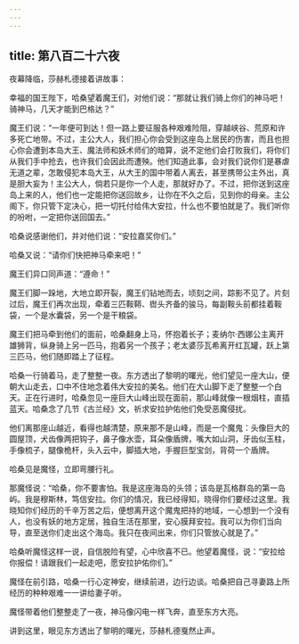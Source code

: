 ```yaml
---
---
---
```

title: 第八百二十六夜
---






夜幕降临，莎赫札德接着讲故事：





幸福的国王陛下，哈桑望着魔王们，对他们说：“那就让我们骑上你们的神马吧！骑神马，几天才能到巴格达？”

魔王们说：“一年便可到达！但一路上要征服各种艰难险阻，穿越峡谷、荒原和许多死亡地带。不过，主公大人，我们担心你会受到这座岛上居民的伤害，而且也担心你会遭到本岛大王、魔法师和妖术师们的暗算，说不定他们会打败我们，将你们从我们手中抢去，也许我们会因此而遭殃。他们知道此事，会对我们说你们是暴虐无道之辈，怎敢侵犯本岛大王，从大王的国中带着人离去，甚至携带公主外出，真是胆大妄为！主公大人，倘若只是你一个人走，那就好办了。不过，把你送到这座岛上来的人，他们也一定能把你送回故乡，让你在不久之后，见到你的母亲。主公阁下，你只管下定决心，把一切托付给伟大安拉，什么也不要怕就是了。我们听你的吩咐，一定把你送回国去。”

哈桑说感谢他们，并对他们说：“安拉嘉奖你们。”

哈桑又说：“请你们快把神马牵来吧！”

魔王们异口同声道：“遵命！”

魔王们脚一跺地，大地立即开裂，魔王们钻地而去，顷刻之间，踪影不见了。片刻过后，魔王们再次出现，牵着三匹鞍鞯、辔头齐备的骏马，每副鞍头前都挂着鞍袋，一个是水囊袋，另一个是干粮袋。

魔王们把马牵到他们的面前，哈桑翻身上马，怀抱着长子；麦纳尔·西娜公主离开雄狮背，纵身骑上另一匹马，抱着另一个孩子；老太婆莎瓦希离开红瓦罐，跃上第三匹马，他们随即踏上了征程。

哈桑一行骑着马，走了整整一夜。东方透出了黎明的曙光，他们望见一座大山，便朝大山走去，口中不住地念着伟大安拉的美名。他们在大山脚下走了整整一个白天。正在行进时，哈桑忽见一座巨大山峰出现在面前，那山峰就像一根烟柱，直插蓝天。哈桑念了几节《古兰经》文，祈求安拉护佑他们免受恶魔侵扰。

他们离那座山越近，看得也越清楚，原来那不是山峰，而是一个魔鬼：头像巨大的圆屋顶，犬齿像两把钩子，鼻子像水壶，耳朵像盾牌，嘴大如山洞，牙齿似玉柱，手像梳子，腿像桅杆，头入云中，脚插大地，手握巨型宝剑，背荷一个盾牌。

哈桑见是魔怪，立即弯腰行礼。

那魔怪说：“哈桑，你不要害怕。我是这座海岛的头领；该岛是瓦格群岛的第一岛屿。我是穆斯林，笃信安拉。你们的情况，我已经得知，晓得你们要经过这里。我晓知你们经历的千辛万苦之后，便想离开这个魔鬼把持的地域，一心想到一个没有人，也没有妖的地方定居，独自生活在那里，安心膜拜安拉。我可以为你们当向导，直至送你们走出这个海岛。我只在夜间出来，你们只管放心就是了。”

哈桑听魔怪这样一说，自信脱险有望，心中欣喜不已。他望着魔怪，说：“安拉给你报偿！请跟我们一起走吧，愿安拉护佑你们。”

魔怪在前引路，哈桑一行心定神安，继续前进，边行边谈。哈桑把自己寻妻路上所经历的种种艰难一一讲给妻子听。

魔怪带着他们整整走了一夜，神马像闪电一样飞奔，直至东方大亮。





讲到这里，眼见东方透出了黎明的曙光，莎赫札德戛然止声。